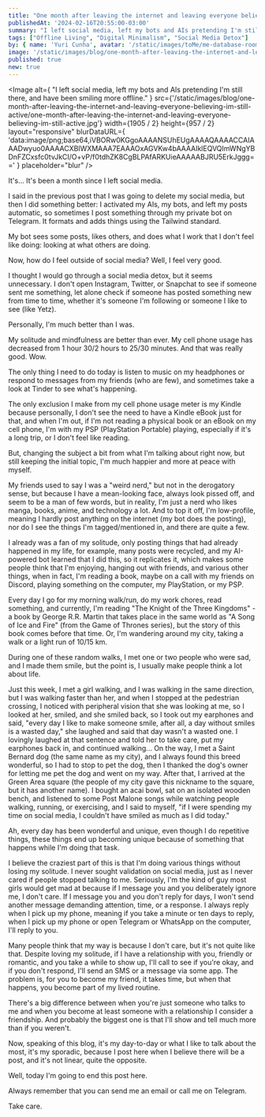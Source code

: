 ```yaml
---
title: "One month after leaving the internet and leaving everyone believing I'm still active"
publishedAt: '2024-02-16T20:55:00-03:00'
summary: "I left social media, left my bots and AIs pretending I'm still there, and have been smiling more offline."
tags: ["Offline Living", "Digital Minimalism", "Social Media Detox"]
by: { name: 'Yuri Cunha', avatar: '/static/images/toMe/me-database-room.png' }
image: '/static/images/blog/one-month-after-leaving-the-internet-and-leaving-everyone-believing-im-still-active/one-month-after-leaving-the-internet-and-leaving-everyone-believing-im-still-active.jpg'
published: true
new: true
---
```


<Image
  alt={
    "I left social media, left my bots and AIs pretending I'm still there, and have been smiling more offline."
  }
  src={'/static/images/blog/one-month-after-leaving-the-internet-and-leaving-everyone-believing-im-still-active/one-month-after-leaving-the-internet-and-leaving-everyone-believing-im-still-active.jpg'}
  width={1905 / 2}
  height={957 / 2}
  layout="responsive"
  blurDataURL={
    'data:image/png;base64,iVBORw0KGgoAAAANSUhEUgAAAAQAAAACCAIAAADwyuo0AAAACXBIWXMAAA7EAAAOxAGVKw4bAAAAIklEQVQImWNgYBDnFZCxsfc0tvJkCI/O+vP/f0tdhZK8CgBLPAfARKUieAAAAABJRU5ErkJggg=='
  }
  placeholder="blur"
/>

It's... It's been a month since I left social media.

I said in the previous post that I was going to delete my social media, but then I did something better: I activated my AIs, my bots, and left my posts automatic, so sometimes I post something through my private bot on Telegram. It formats and adds things using the Tailwind standard.

My bot sees some posts, likes others, and does what I work that I don't feel like doing: looking at what others are doing.

Now, how do I feel outside of social media? Well, I feel very good.

I thought I would go through a social media detox, but it seems unnecessary. I don't open Instagram, Twitter, or Snapchat to see if someone sent me something, let alone check if someone has posted something new from time to time, whether it's someone I'm following or someone I like to see (like Yetz).

Personally, I'm much better than I was.

My solitude and mindfulness are better than ever. My cell phone usage has decreased from 1 hour 30/2 hours to 25/30 minutes. And that was really good. Wow.

The only thing I need to do today is listen to music on my headphones or respond to messages from my friends (who are few), and sometimes take a look at Tinder to see what's happening.

The only exclusion I make from my cell phone usage meter is my Kindle because personally, I don't see the need to have a Kindle eBook just for that, and when I'm out, if I'm not reading a physical book or an eBook on my cell phone, I'm with my PSP (PlayStation Portable) playing, especially if it's a long trip, or I don't feel like reading.

But, changing the subject a bit from what I'm talking about right now, but still keeping the initial topic, I'm much happier and more at peace with myself.

My friends used to say I was a "weird nerd," but not in the derogatory sense, but because I have a mean-looking face, always look pissed off, and seem to be a man of few words, but in reality, I'm just a nerd who likes manga, books, anime, and technology a lot. And to top it off, I'm low-profile, meaning I hardly post anything on the internet (my bot does the posting), nor do I see the things I'm tagged/mentioned in, and there are quite a few.

I already was a fan of my solitude, only posting things that had already happened in my life, for example, many posts were recycled, and my AI-powered bot learned that I did this, so it replicates it, which makes some people think that I'm enjoying, hanging out with friends, and various other things, when in fact, I'm reading a book, maybe on a call with my friends on Discord, playing something on the computer, my PlayStation, or my PSP.

Every day I go for my morning walk/run, do my work chores, read something, and currently, I'm reading "The Knight of the Three Kingdoms" - a book by George R.R. Martin that takes place in the same world as "A Song of Ice and Fire" (from the Game of Thrones series), but the story of this book comes before that time. Or, I'm wandering around my city, taking a walk or a light run of 10/15 km.

During one of these random walks, I met one or two people who were sad, and I made them smile, but the point is, I usually make people think a lot about life.

Just this week, I met a girl walking, and I was walking in the same direction, but I was walking faster than her, and when I stopped at the pedestrian crossing, I noticed with peripheral vision that she was looking at me, so I looked at her, smiled, and she smiled back, so I took out my earphones and said, "every day I like to make someone smile, after all, a day without smiles is a wasted day," she laughed and said that day wasn't a wasted one. I lovingly laughed at that sentence and told her to take care, put my earphones back in, and continued walking... On the way, I met a Saint Bernard dog (the same name as my city), and I always found this breed wonderful, so I had to stop to pet the dog, then I thanked the dog's owner for letting me pet the dog and went on my way. After that, I arrived at the Green Area square (the people of my city gave this nickname to the square, but it has another name). I bought an acai bowl, sat on an isolated wooden bench, and listened to some Post Malone songs while watching people walking, running, or exercising, and I said to myself, "if I were spending my time on social media, I couldn't have smiled as much as I did today."

Ah, every day has been wonderful and unique, even though I do repetitive things, these things end up becoming unique because of something that happens while I'm doing that task.

I believe the craziest part of this is that I'm doing various things without losing my solitude. I never sought validation on social media, just as I never cared if people stopped talking to me. Seriously, I'm the kind of guy most girls would get mad at because if I message you and you deliberately ignore me, I don't care. If I message you and you don't reply for days, I won't send another message demanding attention, time, or a response. I always reply when I pick up my phone, meaning if you take a minute or ten days to reply, when I pick up my phone or open Telegram or WhatsApp on the computer, I'll reply to you.

Many people think that my way is because I don't care, but it's not quite like that. Despite loving my solitude, if I have a relationship with you, friendly or romantic, and you take a while to show up, I'll call to see if you're okay, and if you don't respond, I'll send an SMS or a message via some app. The problem is, for you to become my friend, it takes time, but when that happens, you become part of my lived routine.

There's a big difference between when you're just someone who talks to me and when you become at least someone with a relationship I consider a friendship. And probably the biggest one is that I'll show and tell much more than if you weren't.

Now, speaking of this blog, it's my day-to-day or what I like to talk about the most, it's my sporadic, because I post here when I believe there will be a post, and it's not linear, quite the opposite.

Well, today I'm going to end this post here.

Always remember that you can send me an email or call me on Telegram.

Take care.